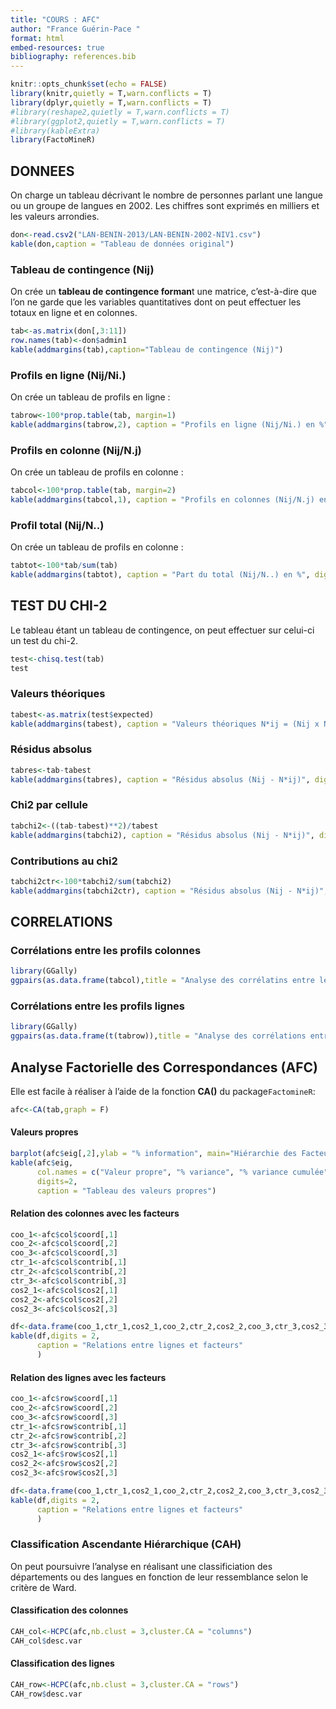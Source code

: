 ```yaml
---
title: "COURS : AFC"
author: "France Guérin-Pace "
format: html
embed-resources: true
bibliography: references.bib
---
```


```r
knitr::opts_chunk$set(echo = FALSE)
library(knitr,quietly = T,warn.conflicts = T)
library(dplyr,quietly = T,warn.conflicts = T)
#library(reshape2,quietly = T,warn.conflicts = T)
#library(ggplot2,quietly = T,warn.conflicts = T)
#library(kableExtra)
library(FactoMineR)
```


## DONNEES

On charge un tableau décrivant le nombre de personnes parlant une langue ou un groupe de langues en 2002. Les chiffres sont exprimés en milliers et les valeurs arrondies.

```r
don<-read.csv2("LAN-BENIN-2013/LAN-BENIN-2002-NIV1.csv")
kable(don,caption = "Tableau de données original")
```

### Tableau de contingence (Nij)

On crée un **tableau de contingence forman**t une matrice, c'est-à-dire que l'on ne garde que les variables quantitatives dont on peut effectuer les totaux en ligne et en colonnes.

```r
tab<-as.matrix(don[,3:11])
row.names(tab)<-don$admin1
kable(addmargins(tab),caption="Tableau de contingence (Nij)")

```

### Profils en ligne (Nij/Ni.)

On crée un tableau de profils en ligne :

```r
tabrow<-100*prop.table(tab, margin=1)
kable(addmargins(tabrow,2), caption = "Profils en ligne (Nij/Ni.) en %", digits=1)
```

### Profils en colonne (Nij/N.j)

On crée un tableau de profils en colonne :

```r
tabcol<-100*prop.table(tab, margin=2)
kable(addmargins(tabcol,1), caption = "Profils en colonnes (Nij/N.j) en %", digits=1)
```

### Profil total (Nij/N..)

On crée un tableau de profils en colonne :

```r
tabtot<-100*tab/sum(tab)
kable(addmargins(tabtot), caption = "Part du total (Nij/N..) en %", digits=1)
```

## TEST DU CHI-2

Le tableau étant un tableau de contingence, on peut effectuer sur celui-ci un test du chi-2.

```r
test<-chisq.test(tab)
test
```

### Valeurs théoriques

```r
tabest<-as.matrix(test$expected)
kable(addmargins(tabest), caption = "Valeurs théoriques N*ij = (Nij x N.j) /N..", digits=1)
```

### Résidus absolus

```r
tabres<-tab-tabest
kable(addmargins(tabres), caption = "Résidus absolus (Nij - N*ij)", digits=1)
```

### Chi2 par cellule

```r
tabchi2<-((tab-tabest)**2)/tabest
kable(addmargins(tabchi2), caption = "Résidus absolus (Nij - N*ij)", digits=1)
```

### Contributions au chi2

```r
tabchi2ctr<-100*tabchi2/sum(tabchi2)
kable(addmargins(tabchi2ctr), caption = "Résidus absolus (Nij - N*ij)", digits=2)
```

## CORRELATIONS

### Corrélations entre les profils colonnes

```r
library(GGally)
ggpairs(as.data.frame(tabcol),title = "Analyse des corrélatins entre les colonnes",progress = F)
```

### Corrélations entre les profils lignes

```r
library(GGally)
ggpairs(as.data.frame(t(tabrow)),title = "Analyse des corrélations entre les lignes", progress = F)
```



## Analyse Factorielle des Correspondances (AFC)

Elle est facile à réaliser à l'aide de la fonction **CA()** du package`FactomineR`:

```r
afc<-CA(tab,graph = F)
```

#### Valeurs propres

```r
barplot(afc$eig[,2],ylab = "% information", main="Hiérarchie des Facteurs",cex.axis = 0.7)
kable(afc$eig,
      col.names = c("Valeur propre", "% variance", "% variance cumulée"),
      digits=2,
      caption = "Tableau des valeurs propres")
```

#### Relation des colonnes avec les facteurs

```r
coo_1<-afc$col$coord[,1]
coo_2<-afc$col$coord[,2]
coo_3<-afc$col$coord[,3]
ctr_1<-afc$col$contrib[,1]
ctr_2<-afc$col$contrib[,2]
ctr_3<-afc$col$contrib[,3]
cos2_1<-afc$col$cos2[,1]
cos2_2<-afc$col$cos2[,2]
cos2_3<-afc$col$cos2[,3]

df<-data.frame(coo_1,ctr_1,cos2_1,coo_2,ctr_2,cos2_2,coo_3,ctr_3,cos2_3)
kable(df,digits = 2,
      caption = "Relations entre lignes et facteurs"
      )
```

#### Relation des lignes avec les facteurs

```r
coo_1<-afc$row$coord[,1]
coo_2<-afc$row$coord[,2]
coo_3<-afc$row$coord[,3]
ctr_1<-afc$row$contrib[,1]
ctr_2<-afc$row$contrib[,2]
ctr_3<-afc$row$contrib[,3]
cos2_1<-afc$row$cos2[,1]
cos2_2<-afc$row$cos2[,2]
cos2_3<-afc$row$cos2[,3]

df<-data.frame(coo_1,ctr_1,cos2_1,coo_2,ctr_2,cos2_2,coo_3,ctr_3,cos2_3)
kable(df,digits = 2,
      caption = "Relations entre lignes et facteurs"
      )
```

### Classification Ascendante Hiérarchique (CAH)

On peut poursuivre l'analyse en réalisant une classificiation des départements ou des langues en fonction de leur ressemblance selon le critère de Ward.

#### Classification des colonnes

```r
CAH_col<-HCPC(afc,nb.clust = 3,cluster.CA = "columns")
CAH_col$desc.var
```

#### Classification des lignes

```r
CAH_row<-HCPC(afc,nb.clust = 3,cluster.CA = "rows")
CAH_row$desc.var

```


